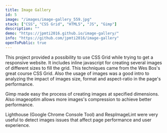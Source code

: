```yaml
---
title: Image Gallery
id: 5
image: "/images/image-gallery_559.jpg"
stack: ["CSS", "CSS Grid", "HTML5", "JS", "Gimp"]
description: ""
demo: "https://jpmti2016.github.io/image-gallery/"
info: "https://github.com/jpmti2016/image-gallery"
openToPublic: true
---
```


This project provided a possibility to use CSS Grid while trying to get a responsive website. It includes inline javascript for creating several images of different sizes to fill the grid. This techniques came from the Wes Bos's great course CSS Grid. Also the usage of images was a good intro to analyzing the impact of images size, format and aspect-ratio in the page's performance.

Gimp made easy the process of creating images at specified dimensions. Also imageoptim allows more images's compression to achieve better performance.

Lighthouse (Google Chrome Console Tool) and RespImageLint were very useful to detect images issues that affect page performance and user experience.
